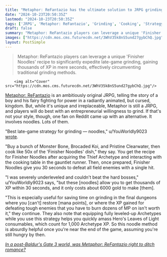 ```yaml
---
title: "Metaphor: ReFantazio has the ultimate solution to JRPG grinding, and all you need to do is cook a bunch of noodles"
date: "2024-10-23T20:50:35Z"
lastmod: "2024-10-23T20:50:35Z"
tags: ['JRPG', 'Metaphor: ReFantazio', 'Grinding', 'Cooking', 'Strategy']
draft: false
summary: "Metaphor: ReFantazio players can leverage a unique 'Finisher Noodles' recipe to significantly expedite late-game grinding, gaining thousands of XP in mere seconds, effectively circumventing traditional grinding methods."
images: ["https://cdn.mos.cms.futurecdn.net/3WhV35k8nS5und27gybChQ.jpg"]
layout: PostSimple
---
```

> Metaphor: ReFantazio players can leverage a unique 'Finisher Noodles' recipe to significantly expedite late-game grinding, gaining thousands of XP in mere seconds, effectively circumventing traditional grinding methods.


        <img alt="Cover" src="https://cdn.mos.cms.futurecdn.net/3WhV35k8nS5und27gybChQ.jpg"/>
        
[<u>Metaphor: ReFantazio</u>](https://www.gamesradar.com/games/jrpg/metaphor-refantazio-review/) is an ambitiously original JRPG, telling the story of a boy and his fairy fighting for power in a radiantly animated, but cursed, kingdom. But, while it's unique and irreplaceable, Metaphor is still a JRPG, and players will do best with an entrepreneurial willingness to grind. If that's not your style, though, one fan on Reddit came up with an alternative. It involves noodles. Lots of them.

"Best late-game strategy for grinding — noodles," u/YouWorldly9023 [<u>wrote</u>](https://www.reddit.com/r/MetaphorReFantazio/comments/1g97e7r/best_late_game_strategy_for_grinding_noodles/). 

"Buy a bunch of Monster Bone, Brocaded Koi, and Pristine Clearwater, then cook like 50x of the 'Finisher Noodles' dish," they say. You get the recipe for Finisher Noodles after acquiring the Thief Archetype and interacting with the cooking table in the gauntlet runner. Then, once prepared, Finisher Noodles give you 30 seconds to defeat all field enemies with a single hit. 

"I was severely underleveled and couldn't beat the hard bosses," u/YouWorldly9023 says, "but these [noodles] allow you to get thousands of XP within 30 seconds, and it only costs about 6000 gold to make [them].

"This is especially useful for saving time on grinding in the final dungeons where you [can't] restore [mana points], or where the XP gained for defeating tough enemies that you have to burn dozens of MP on isn't worth it," they continue. They also note that equipping fully leveled-up Archetypes while you use this strategy helps you quickly amass Hero's Leaves of Light consumables, which count for 1,000 Archetype XP. So this noodle method is absurdly helpful once you're near the end of the game, assuming you're still hungry by then.

[<u><em>In a post-Baldur's Gate 3 world, was Metaphor: ReFantazio right to ditch romance?</em></u>](https://www.gamesradar.com/games/rpg/in-a-post-baldurs-gate-3-world-was-metaphor-refantazio-right-to-ditch-romance/)
        